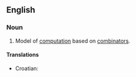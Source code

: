 ==English==
{{wikipedia}}

===Noun===
{{en-noun|-}}

# {{computer science}} Model of [[computation]] based on [[combinator]]s.

====Translations====
{{trans-top|model of computation}}
*Croatian: {{t-|hr|kombinatorna logika|f}}
{{trans-mid}}
{{trans-bottom}}